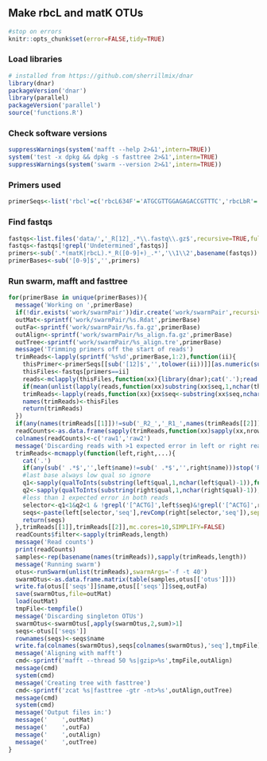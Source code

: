## Make rbcL and matK OTUs

```r
#stop on errors
knitr::opts_chunk$set(error=FALSE,tidy=TRUE)
```

### Load libraries
```r
# installed from https://github.com/sherrillmix/dnar 
library(dnar)
packageVersion('dnar')
library(parallel)
packageVersion('parallel')
source('functions.R')
```
### Check software versions
```r
suppressWarnings(system('mafft --help 2>&1',intern=TRUE))
system('test -x dpkg && dpkg -s fasttree 2>&1',intern=TRUE)
suppressWarnings(system('swarm --version 2>&1',intern=TRUE))
```

### Primers used
```r
primerSeqs<-list('rbcl'=c('rbcL634F'='ATGCGTTGGAGAGACCGTTTC','rbcLbR'='TCGGTYAGAGCRGGCATRTGCCA'),'matk'=c('matK472F'='CCCRTYCATCTGGAAATCTTGGTTC','matK1248R'='GCTRTRATAATGAGAAAGATTTCTGC'))
```

### Find fastqs
```r
fastqs<-list.files('data/','_R[12]_.*\\.fastq\\.gz$',recursive=TRUE,full.names=TRUE)
fastqs<-fastqs[!grepl('Undetermined',fastqs)]
primers<-sub('.*(matK|rbcL).*_R([0-9]+)_.*','\\1\\2',basename(fastqs))
primerBases<-sub('[0-9]$','',primers)
```


### Run swarm, mafft and fasttree
```r
for(primerBase in unique(primerBases)){
  message('Working on ',primerBase)
  if(!dir.exists('work/swarmPair'))dir.create('work/swarmPair',recursive=TRUE)
  outMat<-sprintf('work/swarmPair/%s.Rdat',primerBase)
  outFa<-sprintf('work/swarmPair/%s.fa.gz',primerBase)
  outAlign<-sprintf('work/swarmPair/%s_align.fa.gz',primerBase)
  outTree<-sprintf('work/swarmPair/%s_align.tre',primerBase)
  message('Trimming primers off the start of reads')
  trimReads<-lapply(sprintf('%s%d',primerBase,1:2),function(ii){
    thisPrimer<-primerSeqs[[sub('[12]$','',tolower(ii))]][as.numeric(substring(ii,nchar(ii)))]
    thisFiles<-fastqs[primers==ii]
    reads<-mclapply(thisFiles,function(xx){library(dnar);cat('.');read.fastq(xx)},mc.cores=20,mc.preschedule=FALSE)
    if(mean(unlist(lapply(reads,function(xx)substring(xx$seq,1,nchar(thisPrimer))))%in% expandAmbiguous(thisPrimer)[[1]])<.75)stop(simpleError('Expected primer does not match read start'))
    trimReads<-lapply(reads,function(xx){xx$seq<-substring(xx$seq,nchar(thisPrimer)+1);return(xx)})
    names(trimReads)<-thisFiles
    return(trimReads)
  })
  if(any(names(trimReads[[1]])!=sub('_R2_','_R1_',names(trimReads[[2]]))))stop('Read 1 vs reads 2 file name mismatch')
  readCounts<-as.data.frame(sapply(trimReads,function(xx)sapply(xx,nrow)))
  colnames(readCounts)<-c('raw1','raw2')
  message('Discarding reads with >1 expected error in left or right read and concatenating left-right')
  trimReads<-mcmapply(function(left,right,...){
    cat('.')
    if(any(sub(' .*$','',left$name)!=sub(' .*$','',right$name)))stop('Read 1 vs read 2 name mismatch')
    #last base always low qual so ignore
    q1<-sapply(qualToInts(substring(left$qual,1,nchar(left$qual)-1)),function(xx)sum(10^(-xx/10)))
    q2<-sapply(qualToInts(substring(right$qual,1,nchar(right$qual)-1)),function(xx)sum(10^(-xx/10)))
    #less than 1 expected error in both reads
    selector<-q1<1&q2<1 & !grepl('[^ACTG]',left$seq)&!grepl('[^ACTG]',right$seq)
    seqs<-paste(left[selector,'seq'],revComp(right[selector,'seq']),sep='')
    return(seqs)
  },trimReads[[1]],trimReads[[2]],mc.cores=10,SIMPLIFY=FALSE)
  readCounts$filter<-sapply(trimReads,length)
  message('Read counts')
  print(readCounts)
  samples<-rep(basename(names(trimReads)),sapply(trimReads,length))
  message('Running swarm')
  otus<-runSwarm(unlist(trimReads),swarmArgs='-f -t 40')
  swarmOtus<-as.data.frame.matrix(table(samples,otus[['otus']]))
  write.fa(otus[['seqs']]$name,otus[['seqs']]$seq,outFa)
  save(swarmOtus,file=outMat)
  load(outMat)
  tmpFile<-tempfile()
  message('Discarding singleton OTUs')
  swarmOtus<-swarmOtus[,apply(swarmOtus,2,sum)>1]
  seqs<-otus[['seqs']]
  rownames(seqs)<-seqs$name
  write.fa(colnames(swarmOtus),seqs[colnames(swarmOtus),'seq'],tmpFile)
  message('Aligning with mafft')
  cmd<-sprintf('mafft --thread 50 %s|gzip>%s',tmpFile,outAlign)
  message(cmd)
  system(cmd)
  message('Creating tree with fasttree')
  cmd<-sprintf('zcat %s|fasttree -gtr -nt>%s',outAlign,outTree)
  message(cmd)
  system(cmd)
  message('Output files in:')
  message('    ',outMat)
  message('    ',outFa)
  message('    ',outAlign)
  message('    ',outTree)
}
```

